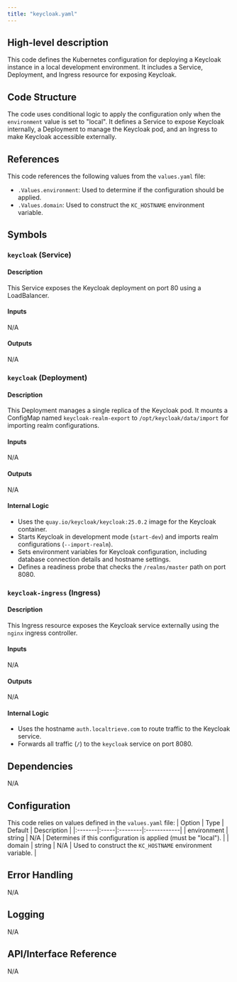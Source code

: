 ```yaml
---
title: "keycloak.yaml"
---
```


## High-level description
This code defines the Kubernetes configuration for deploying a Keycloak instance in a local development environment. It includes a Service, Deployment, and Ingress resource for exposing Keycloak.

## Code Structure
The code uses conditional logic to apply the configuration only when the `environment` value is set to "local". It defines a Service to expose Keycloak internally, a Deployment to manage the Keycloak pod, and an Ingress to make Keycloak accessible externally.

## References
This code references the following values from the `values.yaml` file:
- `.Values.environment`: Used to determine if the configuration should be applied.
- `.Values.domain`: Used to construct the `KC_HOSTNAME` environment variable.

## Symbols
### `keycloak` (Service)
#### Description
This Service exposes the Keycloak deployment on port 80 using a LoadBalancer.

#### Inputs
N/A

#### Outputs
N/A

### `keycloak` (Deployment)
#### Description
This Deployment manages a single replica of the Keycloak pod. It mounts a ConfigMap named `keycloak-realm-export` to `/opt/keycloak/data/import` for importing realm configurations.

#### Inputs
N/A

#### Outputs
N/A

#### Internal Logic
- Uses the `quay.io/keycloak/keycloak:25.0.2` image for the Keycloak container.
- Starts Keycloak in development mode (`start-dev`) and imports realm configurations (`--import-realm`).
- Sets environment variables for Keycloak configuration, including database connection details and hostname settings.
- Defines a readiness probe that checks the `/realms/master` path on port 8080.

### `keycloak-ingress` (Ingress)
#### Description
This Ingress resource exposes the Keycloak service externally using the `nginx` ingress controller.

#### Inputs
N/A

#### Outputs
N/A

#### Internal Logic
- Uses the hostname `auth.localtrieve.com` to route traffic to the Keycloak service.
- Forwards all traffic (`/`) to the `keycloak` service on port 8080.

## Dependencies
N/A

## Configuration
This code relies on values defined in the `values.yaml` file:
| Option | Type | Default | Description |
|:-------|:-----|:--------|:------------|
| environment | string | N/A | Determines if this configuration is applied (must be "local"). |
| domain | string | N/A | Used to construct the `KC_HOSTNAME` environment variable. |

## Error Handling
N/A

## Logging
N/A

## API/Interface Reference
N/A
